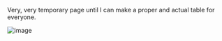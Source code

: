 Very, very temporary page until I can make a proper and actual table for everyone.

![image](https://github.com/TeamLumi/luminescent-team/assets/73308769/42915b0a-91ba-4054-84d3-84b006297ef0)
